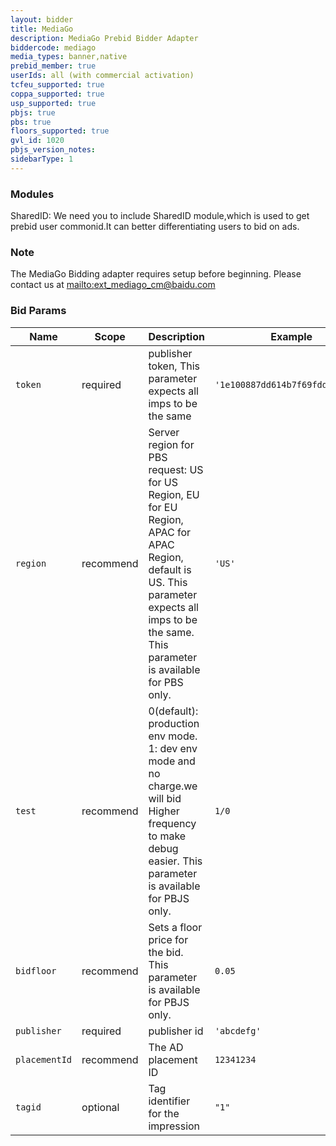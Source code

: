 ```yaml
---
layout: bidder
title: MediaGo
description: MediaGo Prebid Bidder Adapter
biddercode: mediago
media_types: banner,native
prebid_member: true
userIds: all (with commercial activation)
tcfeu_supported: true
coppa_supported: true
usp_supported: true
pbjs: true
pbs: true
floors_supported: true
gvl_id: 1020
pbjs_version_notes:
sidebarType: 1
---
```

### Modules

SharedID: We need you to include SharedID module,which is used to get prebid user commonid.It can better differentiating users to bid on ads.

### Note

The MediaGo Bidding adapter requires setup before beginning. Please contact us at [mailto:ext_mediago_cm@baidu.com](ext_mediago_cm@baidu.com)

### Bid Params


 
| Name          | Scope    | Description           | Example   | Type      |
|---------------|----------|-----------------------|-----------|-----------|
| `token`      | required | publisher token, This parameter expects all imps to be the same        | `'1e100887dd614b7f69fdd1360437'`    | `string` |
| `region`      | recommend | Server region for PBS request: US for US Region, EU for EU Region, APAC for APAC Region, default is US. This parameter expects all imps to be the same. This parameter is available for PBS only.        | `'US'`    | `string` |
| `test` | recommend | 0(default): production env mode.    1: dev env mode and no charge.we will bid Higher frequency to make debug easier. This parameter is available for PBJS only.  | `1/0` | `Number` |
| `bidfloor` | recommend | Sets a floor price for the bid. This parameter is available for PBJS only. | `0.05` | `float` |
| `publisher`      | required | publisher id         | `'abcdefg'`    | `string` |
| `placementId` | recommend | The AD placement ID | `12341234` | `string` |
| `tagid` | optional | Tag identifier for the impression | `"1"` | `string` |
